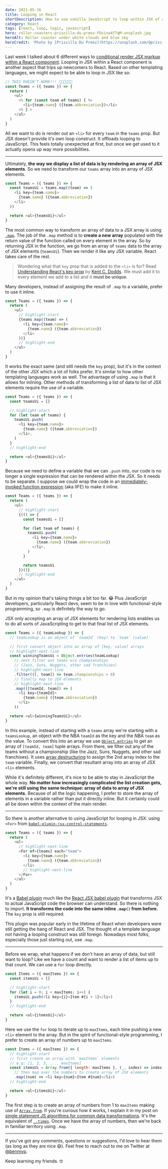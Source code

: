 ```yaml
---
date: 2021-05-16
title: Looping in React
shortDescription: How to use vanilla JavaScript to loop within JSX of a React component
category: React
tags: [react, loop, logic, javascript]
hero: roller-coasters-priscilla-du-preez-FOsina4f7qM-unsplash.jpg
heroAlt: Roller coaster under white clouds and blue sky
heroCredit: 'Photo by [Priscilla Du Preez](https://unsplash.com/@priscilladupreez)'
---
```


Last week I talked about 6 different ways to [conditional render JSX markup within a React component](/blog/conditional-rendering-react/). Looping in JSX within a React component is another aspect that trips up newcomers to React. Based on other templating languages, we might expect to be able to loop in JSX like so:

```js
// THIS DOESN'T WORK!!! 👎🏾👎🏾👎🏾
const Teams = ({ teams }) => {
  return (
    <ul>
      <% for (const team of teams) { %>
        <li>{team.name} ({team.abbreviation})</li>
      <% } >
    </ul>
  )
}
```

All we want to do is render out an `<li>` for every `team` in the `teams` prop. But JSX doesn't provide it's own loop construct. It offloads looping to JavaScript. This feels totally unexpected at first, but once we get used to it actually opens up way more possibilities.

---

Ultimately, **the way we display a list of data is by rendering an array of JSX elements**. So we need to transform our `teams` array into an array of JSX elements.

```js
const Teams = ({ teams }) => {
  const teamsUi = teams.map((team) => (
    <li key={team.name}>
      {team.name} ({team.abbreviation})
    </li>
  ))

  return <ul>{teamsUi}</ul>
}
```

The most common way to transform an array of data to a JSX array is using [`.map`](https://developer.mozilla.org/en-US/docs/Web/JavaScript/Reference/Global_Objects/Array/map). The job of the `.map` method is to **create a new array** populated with the return value of the function called on every element in the array. So by returning JSX in the function, we go from an array of `teams` data to the array of JSX elements (`teamsUi`). Then we render it like any JSX variable. React takes care of the rest.

> Wondering what that `key` prop that is added to the `<li>` is for? Read [Understanding React's key prop](https://kentcdodds.com/blog/understanding-reacts-key-prop) by [Kent C. Dodds](https://twitter.com/kentcdodds/). We must add it to every element we add to a list and it **must be unique**.

Many developers, instead of assigning the result of `.map` to a variable, prefer to use it inline.

```js
const Teams = ({ teams }) => {
  return (
    <ul>
      // highlight-start
      {teams.map((team) => (
        <li key={team.name}>
          {team.name} ({team.abbreviation})
        </li>
      ))}
      // highlight-end
    </ul>
  )
}
```

It works the exact same (and still needs the `key` prop), but it's in the context of the other JSX which a lot of folks prefer. It's similar to how other templating languages work as well. The advantage of using `.map` is that it allows for inlining. Other methods of transforming a list of data to list of JSX elements require the use of a variable.

```js
const Teams = ({ teams }) => {
  const teamsUi = []

  // highlight-start
  for (let team of teams) {
    teamsUi.push(
      <li key={team.name}>
        {team.name} ({team.abbreviation})
      </li>,
    )
  }
  // highlight-end

  return <ul>{teamsUi}</ul>
}
```

Because we need to define a variable that we can `.push` into, our code is no longer a single expression that can be rendered within the JSX. So it needs to be separate. I suppose we could wrap the code in an [immediately-invoked function expression](https://developer.mozilla.org/en-US/docs/Glossary/IIFE) (aka IIFE) to make it inline.

```js
const Teams = ({ teams }) => {
  return (
    <ul>
      // highlight-start
      {(() => {
        const teamsUi = []

        for (let team of teams) {
          teamsUi.push(
            <li key={team.name}>
              {team.name} ({team.abbreviation})
            </li>,
          )
        }

        return teamsUi
      })()}
      // highlight-end
    </ul>
  )
}
```

But in my opinion that's taking things a bit too far. 😂 Plus JavaScript developers, particularly React devs, seem to be in love with functional-style programming, so `.map` is definitely the way to go.

JSX only accepting an array of JSX elements for rendering lists enables us to do all sorts of JavaScripting to get to that final list of JSX elements.

```js
const Teams = ({ teamLookup }) => {
  // teamLookup is an object of `teamId` (key) to `team` (value)

  // first convert object into an array of [key, value] arrays
  // highlight-next-line
  const winningTeamsUi = Object.entries(teamLookup)
    // next filter out teams w/o championships
    // (Jazz, Suns, Nuggets, other sad franchises)
    // highlight-next-line
    .filter(([, team]) => team.championships > 0)
    // finally map to JSX elements
    // highlight-next-line
    .map(([teamId, team]) => (
      <li key={teamId}>
        {team.name} ({team.abbreviation})
      </li>
    ))

  return <ul>{winningTeamsUi}</ul>
}
```

In this example, instead of starting with a `teams` array we're starting with a `teamsLookup`, an object with the NBA `teamId` as the key and the NBA `team` as the value. To convert this into an array we use [`Object.entries`](https://developer.mozilla.org/en-US/docs/Web/JavaScript/Reference/Global_Objects/Object/entries) to get an array of `[teamId, team]` tuple arrays. From there, we filter out any of the teams without a championship (like the Jazz, Suns, Nuggets, and other sad franchises). It uses [array destructuring](/blog/learning-es6-destructuring/#skipping-indices-in-array-destructuring) to assign the 2nd array index to the `team` variable. Finally, we convert that resultant array into an array of JSX `<li>` elements.

While it's definitely different, it's nice to be able to stay in JavaScript the whole way. **No matter how increasingly complicated the list creation gets, we're still using the same technique: array of data to array of JSX elements.** Because of all the logic happening, I prefer to store the array of elements in a variable rather than put it directly inline. But it certainly could all be down within the context of the main render.

---

So there is another alternative to using JavaScript for looping in JSX: using `<For>` from [`babel-plugin-jsx-control-statements`](https://github.com/AlexGilleran/jsx-control-statements).

```js
const Teams = ({ teams }) => {
  return (
    <ul>
      // highlight-next-line
      <For of={teams} each="team">
        <li key={team.name}>
          {team.name} ({team.abbreviation})
        </li>
        // highlight-next-line
      </For>
    </ul>
  )
}
```

It's a [Babel plugin](https://babeljs.io/docs/en/plugins/) much like the [React JSX babel plugin](https://babeljs.io/docs/en/babel-plugin-transform-react-jsx) that transforms JSX to actual JavaScript code the browser can understand. So there is nothing to import. **It transforms the code into the same inline `.map()` from before.** The `key` prop is still required.

This plugin was popular early in the lifetime of React when developers were still getting the hang of React and JSX. The thought of a template language not having a looping construct was still foreign. Nowadays most folks, especially those just starting out, use `.map`.

---

Before we wrap, what happens if we don't have an array of data, but still want to loop? Like we have a count and want to render a list of items up to that count. We can use a `for` loop directly.

```js
const Items = ({ maxItems }) => {
  const itemsUi = []

  // highlight-start
  for (let i = 0; i < maxItems; i++) {
    itemsUi.push(<li key={i}>Item #{i + 1}</li>)
  }
  // highlight-end

  return <ul>{itemsUi}</ul>
}
```

Here we use the `for` loop to iterate up to `maxItems`, each time pushing a new `<li>` element to the array. But in the spirit of functional-style programming, I prefer to create an array of numbers up to `maxItems`.

```js
const Items = ({ maxItems }) => {
  // highlight-start
  // first create an array with `maxItems` elements
  // e.g: [1, 2, 3, ..., maxItems]
  const itemsUi = Array.from({ length: maxItems }, (_, index) => index + 1)
    // then map over the numbers to create array of JSX elements
    .map((num) => <li key={num}>Item #{num}</li>)
  // highlight-end

  return <ul>{itemsUi}</ul>
}
```

The first step is to create an array of numbers from 1 to `maxItems` making use of [`Array.from`](https://developer.mozilla.org/en-US/docs/Web/JavaScript/Reference/Global_Objects/Array/from). If you're curious how it works, I explain it in my post on [single statement JS algorithms for common data transformations](/blog/9-single-statement-javascript-algorithms-common-data-transformations/). It's the equivalent of [`_.times`](https://lodash.com/docs/4.17.15#times). Once we have the array of numbers, then we're back in familiar territory using `.map`.

---

If you've got any comments, questions or suggestions, I'd love to hear them (as long as they are nice 😄). Feel free to reach out to me on Twitter at [@benmvp](https://twitter.com/benmvp).

Keep learning my friends. 🤓
